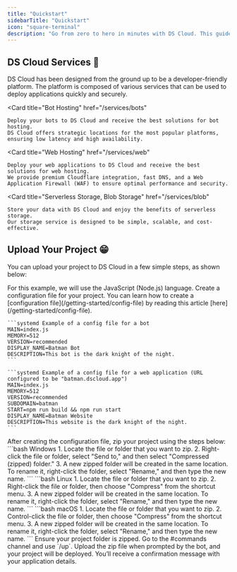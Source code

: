 ```yaml
---
title: "Quickstart"
sidebarTitle: "Quickstart"
icon: "square-terminal"
description: "Go from zero to hero in minutes with DS Cloud. This guide will help you get started with DS Cloud and understand the power of our platform."
---
```


## DS Cloud Services 🚀
DS Cloud has been designed from the ground up to be a developer-friendly platform. The platform is composed of various services that can be used to deploy applications quickly and securely.

<Card
    title="Bot Hosting"
    href="/services/bots"
>
    Deploy your bots to DS Cloud and receive the best solutions for bot hosting. 
    DS Cloud offers strategic locations for the most popular platforms, ensuring low latency and high availability.
</Card>

<Card
    title="Web Hosting"
    href="/services/web"
>
    Deploy your web applications to DS Cloud and receive the best solutions for web hosting.
    We provide premium Cloudflare integration, fast DNS, and a Web Application Firewall (WAF) to ensure optimal performance and security.
</Card>

<Card
    title="Serverless Storage, Blob Storage"
    href="/services/blob"
>
    Store your data with DS Cloud and enjoy the benefits of serverless storage. 
    Our storage service is designed to be simple, scalable, and cost-effective.
</Card>

<SnippetIntro2 />

## Upload Your Project 😁
You can upload your project to DS Cloud in a few simple steps, as shown below:

<Steps>
  <Step title="First, read the instructions for your language.">
    <SnippetIntro />
    <Info>For this example, we will use the JavaScript (Node.js) language.</Info>
  </Step>
  <Step title="Create your DS Cloud config file.">
    Create a configuration file for your project. You can learn how to create a [configuration file](/getting-started/config-file) by reading this article [here](/getting-started/config-file).
 
    ```systemd Example of a config file for a bot
    MAIN=index.js
    MEMORY=512
    VERSION=recommended
    DISPLAY_NAME=Batman Bot
    DESCRIPTION=This bot is the dark knight of the night.
    ```

    ```systemd Example of a config file for a web application (URL configured to be "batman.dscloud.app")
    MAIN=index.js
    MEMORY=512
    VERSION=recommended
    SUBDOMAIN=batman
    START=npm run build && npm run start
    DISPLAY_NAME=Batman Website
    DESCRIPTION=This website is the dark knight of the night.
    ```
  </Step>
  <Step title="ZIP your project.">
    After creating the configuration file, zip your project using the steps below:
    <CodeGroup>
      ```bash Windows
      1. Locate the file or folder that you want to zip.
      2. Right-click the file or folder, select "Send to," and then select "Compressed (zipped) folder."
      3. A new zipped folder will be created in the same location. To rename it, right-click the folder, select "Rename," and then type the new name.
      ```
      ```bash Linux
      1. Locate the file or folder that you want to zip.
      2. Right-click the file or folder, then choose "Compress" from the shortcut menu.
      3. A new zipped folder will be created in the same location. To rename it, right-click the folder, select "Rename," and then type the new name.
      ```
      ```bash macOS
      1. Locate the file or folder that you want to zip.
      2. Control-click the file or folder, then choose "Compress" from the shortcut menu.
      3. A new zipped folder will be created in the same location. To rename it, right-click the folder, select "Rename," and then type the new name.
      ```
    </CodeGroup>
   </Step>
  <Step title="Upload your project. 😉">
    Ensure your project folder is zipped. Go to the #commands channel and use `/up`.  
    Upload the zip file when prompted by the bot, and your project will be deployed.  
    You’ll receive a confirmation message with your application details.
  </Step>
</Steps>
